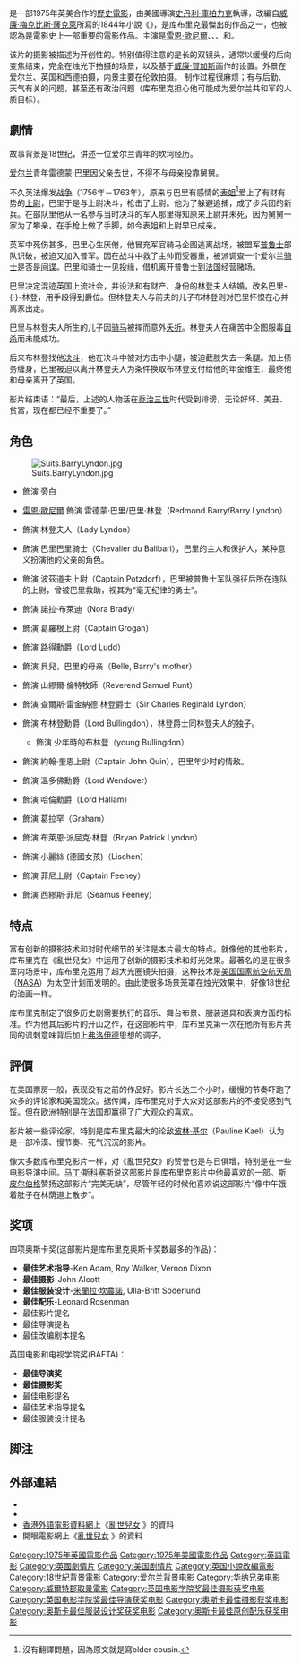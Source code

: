 {{noteTA
|T=zh-cn:巴里·林登; zh-tw:亂世兒女 (1975年電影); zh-hk:亂世兒女 (1975年電影);
|G1=Show
|1=zh-tw:亂世兒女;zh-hk:亂世兒女;zh-cn:巴里·林登;
}}
{{Infobox Film
| name           = 亂世兒女
| original_name  = ''Barry Lyndon''
| image          = Barry Lyndon A.jpg
| director       = [[史丹利·庫柏力克|史丹利·庫柏力克]]
| producer       = 史丹利·庫柏力克
| cinematography = {{link-en|約翰·阿爾科特|John Alcott}}
| music          =
| editing        = Tony Lawson
| writer         = 史丹利·庫柏力克
| based_on       = 《''{{link-en|The Luck of Barry Lyndon|The Luck of Barry Lyndon}}''》<br />作者：[[威廉·梅克比斯·薩克萊|威廉·梅克比斯·薩克萊]]
| starring       = [[雷恩·歐尼爾|雷恩·歐尼爾]]<br />{{link-en|馬里莎·貝倫森|Marisa Berenson}}<br />{{link-en|帕特里克·馬吉|Patrick Magee (actor)}}<br />{{link-en|哈地·克魯格|Hardy Krüger}}<br />{{link-en|黛安娜·柯納|Diana Körner}}<br />{{link-en|蓋·漢密爾頓|Gay Hamilton}}
| narrator       = {{link-en|麥可·霍登|Michael Hordern}}
| studio         = {{link-en|Hawk Films|Hawk Films}}<br />Peregrine Productions
| distributor    = [[華納兄弟|華納兄弟]]
| released       = 1975年12月18日 
| runtime        = 187分钟
| language       = 英語
| country        = {{UK}} {{USA}}
| budget         = $11,000,000 
| gross          = $20,169,934
| amg_id         = 1:4004
| imdb_id        = 0072684
| cn_name    = 巴里·林登
| hk_name    = 亂世兒女
| tw_name    = 亂世兒女
}}
{{作品名稱|name=''Barry Lyndon''|hk=亂世兒女|cn=巴里·林登|equiv-tw=hk}}是一部1975年英美合作的[[歷史片|歷史電影]]，由美國導演[[史丹利·庫柏力克|史丹利·庫柏力克]]執導，改編自[[威廉·梅克比斯·薩克萊|威廉·梅克比斯·薩克萊]]所寫的1844年小說《''{{link-en|The Luck of Barry Lyndon|The Luck of Barry Lyndon}}''》，是库布里克最傑出的作品之一，也被認為是電影史上一部重要的電影作品。主演是[[雷恩·歐尼爾|雷恩·歐尼爾]]、{{link-en|馬里莎·貝倫森|Marisa Berenson}}、{{link-en|帕特里克·馬吉|Patrick Magee (actor)}}、{{link-en|雷納德·洛塞特|Leonard Rossiter}}和{{link-en|哈地·克魯格|Hardy Krüger}}。

该片的摄影被描述为开创性的。特别值得注意的是长的双镜头，通常以缓慢的后向变焦结束，完全在烛光下拍摄的场景，以及基于[[威廉·賀加斯|威廉·賀加斯]]画作的设置。外景在爱尔兰、英国和西德拍摄，内景主要在伦敦拍摄。 制作过程很麻烦；有与后勤、天气有关的问题，甚至还有政治问题（库布里克担心他可能成为爱尔兰共和军的人质目标）。

== 劇情 ==

故事背景是18世纪，讲述一位爱尔兰青年的坎坷经历。

[[爱尔兰|爱尔兰]]青年雷德蒙·巴里因父亲去世，不得不与母亲投靠舅舅。

不久英法爆发[[七年战争|战争]]（1756年－1763年），原来与巴里有感情的[[表姐|表姐]]<ref>沒有翻譯問題，因為原文就是寫older cousin.</ref>爱上了有财有势的[[上尉|上尉]]，巴里于是与上尉决斗，枪击了上尉。他为了躲避追捕，成了步兵团的新兵。在部队里他从一名参与当时决斗的军人那里得知原来上尉并未死，因为舅舅一家为了攀亲，在手枪上做了手脚，如今表姐和上尉早已成亲。

英军中死伤甚多，巴里心生厌倦，他冒充军官骑马企图逃离战场，被盟军[[普鲁士|普鲁士]]部队识破，被迫又加入普军。因在战斗中救了主帅而受器重，被派调查一个爱尔兰[[骑士|骑士]]是否是[[间谍|间谍]]。巴里和骑士一见投缘，借机离开普鲁士到[[法国|法国]]经营赌场。

巴里决定混迹英国上流社会，并设法和有财产、身份的林登夫人结婚，改名巴里-{·}-林登，用手段得到爵位。但林登夫人与前夫的儿子布林登则对巴里怀恨在心并离家出走。

巴里与林登夫人所生的儿子因[[骑马|骑马]]被摔而意外[[夭折|夭折]]。林登夫人在痛苦中企图服毒[[自杀|自杀]]而未能成功。

后来布林登找他[[决斗|决斗]]，他在决斗中被对方击中小腿，被迫截肢失去一条腿。加上债务缠身，巴里被迫以离开林登夫人为条件换取布林登支付给他的年金维生，最终他和母亲离开了英国。

影片结束语：“最后，上述的人物活在[[乔治三世|乔治三世]]时代受到诽谤，无论好坏、美丑、贫富，现在都已经不重要了。”

== 角色 ==
<!-- 因文件已删，故注解：[[File:Barry_Lyndon1.jpg|thumb]] -->
[[File:Suits.BarryLyndon.jpg|thumb]]
* {{link-en|麥可·霍登|Michael Hordern}} 飾演 旁白
* [[雷恩·歐尼爾|雷恩·歐尼爾]] 飾演 雷德蒙·巴里/巴里·林登（Redmond Barry/Barry Lyndon）
* {{link-en|馬里莎·貝倫森|Marisa Berenson}} 飾演 林登夫人（Lady Lyndon）
* {{link-en|帕特里克·馬吉|Patrick Magee (actor)}} 飾演 巴里巴里骑士（Chevalier du Balibari），巴里的主人和保护人，某种意义扮演他的父亲的角色。
* {{link-en|哈地·克魯格|Hardy Krüger}} 飾演 波茲道夫上尉（Captain Potzdorf），巴里被普鲁士军队强征后所在连队的上尉，曾被巴里救助，视其为“毫无纪律的勇士”。
* {{link-en|蓋·漢密爾頓|Gay Hamilton}} 飾演 諾拉·布萊迪（Nora Brady）
* {{link-en|哥德弗雷·奎格里|Godfrey Quigley}} 飾演 葛羅根上尉（Captain Grogan）
* {{link-en|史蒂文·柏爾科夫|Steven Berkoff}} 飾演 路得勳爵（Lord Ludd）
* {{link-en|馬里·堅恩|Marie Kean}} 飾演 貝兒，巴里的母亲（Belle, Barry's mother）
* {{link-en|莫瑞·梅爾文|Murray Melvin}} 飾演 山繆爾·倫特牧師（Reverend Samuel Runt）
* {{link-en|法蘭克·米德勒馬斯|Frank Middlemass}} 飾演 查爾斯·雷金納德·林登爵士（Sir Charles Reginald Lyndon）
* {{link-en|利昂·維塔利|Leon Vitali}} 飾演 布林登勳爵（Lord Bullingdon），林登爵士同林登夫人的独子。
** {{link-en|多米尼克·薩瓦吉|Dominic Savage}} 飾演 少年時的布林登（young Bullingdon）
* {{link-en|雷納德·洛塞特|Leonard Rossiter}} 飾演 約翰·奎恩上尉（Captain John Quin），巴里年少时的情敌。
* {{link-en|安德烈·莫雷爾|André Morell}} 飾演 溫多佛勳爵（Lord Wendover）
* {{link-en|安東尼·沙普|Anthony Sharp}} 飾演 哈倫勳爵（Lord Hallam）
* {{link-en|菲力普·史東|Philip Stone}} 飾演 葛拉罕（Graham）
* {{link-en|大衛·莫雷 (音樂家)|David Morley (musician)|大衛·莫雷}} 飾演 布萊恩·派屈克·林登（Bryan Patrick Lyndon）
* {{link-en|黛安娜·柯納|Diana Körner}} 飾演 小麗絲 (德國女孩)（Lischen）
* {{link-en|亞瑟· 歐蘇利文|Arthur O'Sullivan}} 飾演 菲尼上尉（Captain Feeney）
* {{link-en|比利·博伊爾|Billy Boyle}} 飾演 西繆斯·菲尼（Seamus Feeney）

== 特点 ==
富有创新的摄影技术和对时代细节的关注是本片最大的特点。就像他的其他影片，库布里克在《亂世兒女》中运用了创新的摄影技术和灯光效果。最著名的是在很多室内场景中，库布里克运用了超大光圈镜头拍摄，这种技术是[[美国国家航空航天局|美国国家航空航天局]]（[[NASA|NASA]]）为太空计划而发明的。由此使很多场景笼罩在烛光效果中，好像18世纪的油画一样。

库布里克制定了很多历史剧需要执行的音乐、舞台布景、服装道具和表演方面的标准。作为他其后影片的开山之作，在这部影片中，库布里克第一次在他所有影片共同的讽刺意味背后加上[[西格蒙德·弗洛伊德|弗洛伊德]]思想的调子。

== 評價 ==
在美国票房一般，表现没有之前的作品好。影片长达三个小时，缓慢的节奏吓跑了众多的评论家和美国观众。据传闻，库布里克对于大众对这部影片的不接受感到气馁。但在欧洲特别是在法国却赢得了广大观众的喜欢。

影片被一些评论家，特别是库布里克最大的论敌[[波林·基尔|波林·基尔]]（Pauline Kael）认为是一部冷漠、慢节奏、死气沉沉的影片。

像大多数库布里克影片一样，对《亂世兒女》的赞誉也是与日俱增，特别是在一些电影导演中间。[[马丁·斯科塞斯|马丁·斯科塞斯]]说这部影片是库布里克影片中他最喜欢的一部。[[斯皮尔伯格|斯皮尔伯格]]赞扬这部影片“完美无缺”，尽管年轻的时候他喜欢说这部影片“像中午饿着肚子在林荫道上散步”。

== 奖项 ==
;四项奥斯卡奖(这部影片是库布里克奥斯卡奖数最多的作品)：
*'''最佳艺术指导'''-Ken Adam, Roy Walker, Vernon Dixon
*'''最佳摄影'''-John Alcott
*'''最佳服装设计'''-[[米莱娜·坎农诺|米蘭拉·坎農諾]], Ulla-Britt Söderlund
*'''最佳配乐'''-Leonard Rosenman
*最佳影片提名
*最佳导演提名
*最佳改编剧本提名

;英国电影和电视学院奖(BAFTA)：
*'''最佳导演奖'''
*'''最佳摄影奖'''
*最佳电影提名
*最佳艺术指导提名
*最佳服装设计提名

== 脚注 ==
{{Reflist}}

== 外部連結 ==
* {{imdb title|id=0072684}}
* {{douban|1292472}}
* [[香港外語電影資料網|香港外語電影資料網]]上《[http://playitagain.info/site/1976/barry-lyndon/ 亂世兒女] {{Wayback|url=http://playitagain.info/site/1976/barry-lyndon/ |date=20200914224338 }}》的資料 {{zh-hk}}
* 開眼電影網上《[http://app2.atmovies.com.tw/film/fBone0411362/ 亂世兒女] {{Wayback|url=http://app2.atmovies.com.tw/film/fBone0411362/ |date=20201027054736 }}》的資料 {{zh-tw}}

{{Stanley Kubrick}}
{{DEFAULTSORT:Barry Lyndon}}
[[Category:1975年英國電影作品|Category:1975年英國電影作品]]
[[Category:1975年美國電影作品|Category:1975年美國電影作品]]
[[Category:英語電影|Category:英語電影]]
[[Category:英國劇情片|Category:英國劇情片]]
[[Category:美国剧情片|Category:美国剧情片]]
[[Category:英国小說改編電影|Category:英国小說改編電影]]
[[Category:18世紀背景電影|Category:18世紀背景電影]]
[[Category:爱尔兰背景电影|Category:爱尔兰背景电影]]
[[Category:华纳兄弟电影|Category:华纳兄弟电影]]
[[Category:威爾特郡取景電影|Category:威爾特郡取景電影]]
[[Category:英国电影学院奖最佳摄影获奖电影|Category:英国电影学院奖最佳摄影获奖电影]]
[[Category:英国电影学院奖最佳导演获奖电影|Category:英国电影学院奖最佳导演获奖电影]]
[[Category:奥斯卡最佳摄影获奖电影|Category:奥斯卡最佳摄影获奖电影]]
[[Category:奥斯卡最佳服装设计奖获奖电影|Category:奥斯卡最佳服装设计奖获奖电影]]
[[Category:奥斯卡最佳原创配乐获奖电影|Category:奥斯卡最佳原创配乐获奖电影]]